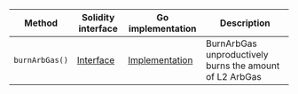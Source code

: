 <table>
  <thead>
    <tr>
      <th>Method</th>
      <th>Solidity interface</th>
      <th>Go implementation</th>
      <th>Description</th>
    </tr>
  </thead>
  <tbody>
    <tr>
      <td>
        <code>burnArbGas()</code>
      </td>
      <td>
        <a
          href="https://github.com/OffchainLabs/nitro-contracts/blob/780366a0c40caf694ed544a6a1d52c0de56573ba/src/precompiles/ArbosTest.sol#L13"
          target="_blank"
        >
          Interface
        </a>
      </td>
      <td>
        <a
          href="https://github.com/OffchainLabs/nitro/blob/v3.5.5/precompiles/ArbosTest.go#L16"
          target="_blank"
        >
          Implementation
        </a>
      </td>
      <td>BurnArbGas unproductively burns the amount of L2 ArbGas</td>
    </tr>
  </tbody>
</table>
